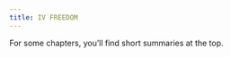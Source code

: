 ```yaml
---
title: IV FREEDOM
---
```


::: callout-note
For some chapters, you'll find short summaries at the top.
:::
